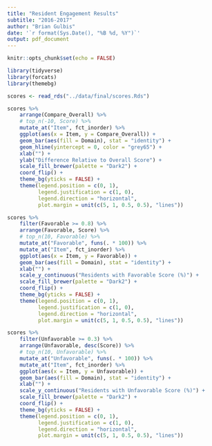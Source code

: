 ```yaml
---
title: "Resident Engagement Results"
subtitle: "2016-2017"
author: "Brian Gulbis"
date: '`r format(Sys.Date(), "%B %d, %Y")`'
output: pdf_document
---
```


```r
knitr::opts_chunk$set(echo = FALSE)
```

```r
library(tidyverse)
library(forcats)
library(themebg)

scores <- read_rds("../data/final/scores.Rds")
```

```r
scores %>%
    arrange(Compare_Overall) %>%
    # top_n(-10, Score) %>%
    mutate_at("Item", fct_inorder) %>%
    ggplot(aes(x = Item, y = Compare_Overall)) +
    geom_bar(aes(fill = Domain), stat = "identity") +
    geom_hline(yintercept = 0, color = "grey65") +
    xlab("") +
    ylab("Difference Relative to Overall Score") +
    scale_fill_brewer(palette = "Dark2") +
    coord_flip() +
    theme_bg(yticks = FALSE) +
    theme(legend.position = c(0, 1), 
          legend.justification = c(1, 0),
          legend.direction = "horizontal",
          plot.margin = unit(c(5, 1, 0.5, 0.5), "lines"))
```

```r
scores %>%
    filter(Favorable >= 0.8) %>%
    arrange(Favorable, Score) %>%
    # top_n(10, Favorable) %>%
    mutate_at("Favorable", funs(. * 100)) %>%
    mutate_at("Item", fct_inorder) %>%
    ggplot(aes(x = Item, y = Favorable)) +
    geom_bar(aes(fill = Domain), stat = "identity") +
    xlab("") +
    scale_y_continuous("Residents with Favorable Score (%)") +
    scale_fill_brewer(palette = "Dark2") +
    coord_flip() +
    theme_bg(yticks = FALSE) +
    theme(legend.position = c(0, 1), 
          legend.justification = c(1, 0),
          legend.direction = "horizontal",
          plot.margin = unit(c(5, 1, 0.5, 0.5), "lines"))
```

```r
scores %>%
    filter(Unfavorable >= 0.3) %>%
    arrange(Unfavorable, desc(Score)) %>%
    # top_n(10, Unfavorable) %>%
    mutate_at("Unfavorable", funs(. * 100)) %>%
    mutate_at("Item", fct_inorder) %>%
    ggplot(aes(x = Item, y = Unfavorable)) +
    geom_bar(aes(fill = Domain), stat = "identity") +
    xlab("") +
    scale_y_continuous("Residents with Unfavorable Score (%)") +
    scale_fill_brewer(palette = "Dark2") +
    coord_flip() +
    theme_bg(yticks = FALSE) +
    theme(legend.position = c(0, 1), 
          legend.justification = c(1, 0),
          legend.direction = "horizontal",
          plot.margin = unit(c(5, 1, 0.5, 0.5), "lines"))
```
